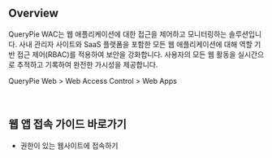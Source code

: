 ## Overview
QueryPie WAC는 웹 애플리케이션에 대한 접근을 제어하고 모니터링하는 솔루션입니다. 사내 관리자 사이트와 SaaS 플랫폼을 포함한 모든 웹 애플리케이션에 대해 역할 기반 접근 제어(RBAC)를 적용하여 보안을 강화합니다. 사용자의 모든 웹 활동을 실시간으로 추적하고 기록하여 완전한 가시성을 제공합니다.

QueryPie Web > Web Access Control > Web Apps

 

## 웹 앱 접속 가이드 바로가기
* 권한이 있는 웹사이트에 접속하기 
